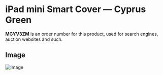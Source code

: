 
# iPad mini Smart Cover — Cyprus Green

<Callout type='info' emoji='👉🏻'>**MGYV3ZM** is an order number for this product, used for search engines, auction websites and such.</Callout>

## Image

![Image](https://everycase.imgix.net/everysource/MGYV3.webp)